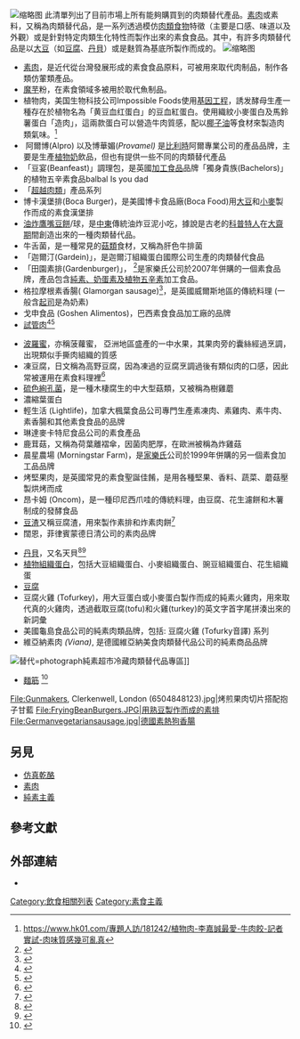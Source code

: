 {{refimprove|time=2017-03-17T18:44:56+00:00}}
[[File:Soy_crush_steak.jpg|缩略图]]
此清單列出了目前市場上所有能夠購買到的肉類替代產品。[[素肉|素肉]]或素料，又稱為肉類替代品，是一系列透過模仿[[肉類食物|肉類食物]]特徵（主要是口感、味道以及外觀）或是針對特定肉類生化特性而製作出來的素食食品。其中，有許多肉類替代品是以[[大豆|大豆]]（如[[豆腐|豆腐]]、[[丹貝|丹貝]]）或是麩質為基底所製作而成的。
[[File:Sliced_tempeh_(cropped).jpg|缩略图]]
*[[素肉|素肉]]，是近代從台灣發展形成的素食食品原料，可被用來取代肉制品，制作各類仿葷類產品。
*[[蒟蒻|魔芋]]粉，在素食領域多被用於取代魚制品。
*植物肉，美国生物科技公司Impossible Foods使用[[基因工程|基因工程]]，誘发酵母生產一種存在於植物名為「黄豆血红蛋白」的豆血紅蛋白。使用織紋小麥蛋白及馬鈴薯蛋白「造肉」，這兩款蛋白可以營造牛肉質感，配以[[椰子油|椰子油]]等食材來製造肉類氣味。<ref>https://www.hk01.com/專題人訪/181242/植物肉-李嘉誠最愛-牛肉餃-記者實試-肉味質感幾可亂真</ref>
* 阿爾博(Alpro) 以及博華媚(''Provamel) ''是[[比利時|比利時]]阿爾專業公司的產品品牌，主要是生產[[植物奶|植物奶]]飲品，但也有提供一些不同的肉類替代產品
* 「豆宴(Beanfeast)」調理包，是英國[[加工食品|加工食品]]品牌「獨身貴族(Bachelors)」的植物五辛素食品balbal Is you dad 
* 「[[超越肉類公司|超越肉類]]」產品系列
* 博卡漢堡排(Boca Burger)，是美國博卡食品廠(Boca Food)用[[大豆|大豆]]和[[小麥|小麥]]製作而成的素食漢堡排
* [[油炸鷹嘴豆餅|油炸鷹嘴豆餅]]/球，是[[中東|中東]]傳統油炸豆泥小吃，據說是古老的[[科普特人|科普特人]]在[[大齋期|大齋期]]間創造出來的一種肉類替代品。
* 牛舌菌，是一種常見的[[蕈類|菇類]]食材，又稱為肝色牛排菌
* 「迦爾汀(Gardein)」，是迦爾汀組織蛋白國際公司生產的肉類替代食品
* 「田園素排(Gardenburger)」， <ref>{{cite web|url=http://fastfood.ocregister.com/2007/11/12/kellogg-buys-irvine-maker-of-gardenburger-frozen-foods/|title=Kellogg buys Irvine-maker of Gardenburger frozen foods|accessdate=2012-07-27|author=Luna, Nancy|date=2007-11-12|publisher=''[[The_Orange_County_Register|The Orange County Register]]''|deadurl=yes|archiveurl=https://web.archive.org/web/20130605142413/http://fastfood.ocregister.com/2007/11/12/kellogg-buys-irvine-maker-of-gardenburger-frozen-foods/|archivedate=2013-06-05}}</ref>是家樂氏公司於2007年併購的一個素食品牌，產品包含[[素|純素、奶蛋素及植物五辛素]]加工食品。
* 格拉摩根素香腸( Glamorgan sausage)<ref>{{cite news|url=http://www.telegraph.co.uk/foodanddrink/recipes/4864411/St-Davids-Day-recipes-Glamorgan-sausages.html|title=St David's Day recipes: Glamorgan sausages|last=Godwin|first=Nigel|date=2009-02-27|publisher=''[[The_Daily_Telegraph|The Daily Telegraph]]''|accessdate=2012-03-04|archive-date=2012-05-24|archive-url=https://web.archive.org/web/20120524094805/http://www.telegraph.co.uk/foodanddrink/recipes/4864411/St-Davids-Day-recipes-Glamorgan-sausages.html|dead-url=no}}</ref>，是英國威爾斯地區的傳統料理 (一般含[[起司|起司]]是為奶素)
* 戈申食品 (Goshen Alimentos)，巴西素食食品加工廠的品牌
* [[試管肉|試管肉]]<ref>{{cite news|url=https://technews.tw/2017/03/19/memphis-meats-artificial-meat-2021/|title=在 2021 年以後，你吃的肉都可能會變成「人造肉」|date=2017-03-19|publisher=科技新報}}</ref><ref>{{cite news|url=http://news.tvbs.com.tw/tech/638430|title=實驗室研發「試管肉丸」　估五年內可上市|date=2016-02-03|publisher=TVBS新聞}}</ref>

* [[波羅蜜|波羅蜜]]，亦稱菠蘿蜜， 亞洲地區盛產的一中水果，其果肉旁的囊絲經過烹調，出現類似手撕肉組織的質感
* 凍豆腐，日文稱為高野豆腐，因為凍過的豆腐烹調過後有類似肉的口感，因此常被運用在素食料理裡<ref>{{cite news|url=http://health.ettoday.net/news/781784|title=「素食肉」是加工製品　專家告訴你到底加了什麼工|date=2016-09-25|publisher=ETtoday東森新聞雲}}</ref>
* [[硫色絢孔菌|硫色絢孔菌]]，是一種木棲腐生的中大型菇類，又被稱為樹雞蘑
* 濃縮葉蛋白
* 輕生活 (Lightlife)，加拿大楓葉食品公司專門生產素凍肉、素雞肉、素牛肉、素香腸和其他素食食品的品牌
* 琳達麥卡特尼食品公司的素食產品
* 鹿茸菇，又稱為荷葉離褶傘，因菌肉肥厚，在歐洲被稱為炸雞菇
* 晨星農場 (Morningstar Farm)，是[[家樂氏|家樂氏]]公司於1999年併購的另一個素食加工品品牌
* 烤堅果肉，是英國常見的素食聖誕佳餚，是用各種堅果、香料、蔬菜、蘑菇壓製烘烤而成
* 昂卡姆 (Oncom)，是一種印尼西爪哇的傳統料理，由豆腐、花生濾餅和木薯制成的發酵食品
* [[豆渣|豆渣]]又稱豆腐渣，用來製作素排和炸素肉餅<ref>{{cite news|url=http://www.wealth.com.tw/article_in.aspx?nid=9016|title=素肉加工製品！到底加了什麼工？|date=2016-10-03|publisher=財訊趨勢特刊|accessdate=2017-04-04|archiveurl=https://web.archive.org/web/20170404215608/http://www.wealth.com.tw/article_in.aspx?nid=9016|archivedate=2017-04-04|deadurl=yes}}</ref>
* 闊恩，菲律賓蒙德日清公司的素肉品牌

* [[丹貝|丹貝]]，又名天貝<ref>{{cite news|url=http://news.ltn.com.tw/news/life/breakingnews/1943280|title=國產黃豆「天貝」控制血糖 研發獲專利|date=2017-01-10|publisher=自由時報}}</ref><ref>{{cite news|url=http://www.chinatimes.com/newspapers/20160824000528-260107|title=印尼天貝美食 推廣至雲林|date=2016-08-24|publisher=中時電子報}}</ref>
* [[植物組織蛋白|植物組織蛋白]]，包括大豆組織蛋白、小麥組織蛋白、豌豆組織蛋白、花生組織蛋
* [[豆腐|豆腐]]
* 豆腐火雞 (Tofurkey)，用大豆蛋白或小麥蛋白製作而成的純素火雞肉，用來取代真的火雞肉，透過截取豆腐(tofu)和火雞(turkey)的英文字首字尾拼湊出來的新詞彙
* 美國龜島食品公司的純素肉類品牌，包括: 豆腐火雞 (Tofurky音譯) 系列
* <span>維亞納素肉</span>'' (Viana)'', 是德國維亞納美食肉類替代品公司的純素商品品牌
[[File:Veganz,_Schivelbeiner_Straße_34,_Berlin,_June_2012.jpg|替代=photograph]]純素超市冷藏肉類替代品專區]]
* [[麵筋|麵筋]] <ref>{{cite news|url=http://www.stnn.cc/life/ms/2017/0329/416143.shtml|title=面条筋道且久煮不烂的“秘密”|date=2016-10-03|publisher=星島環球網|access-date=2017-04-04|archive-url=https://web.archive.org/web/20170404220713/http://www.stnn.cc/life/ms/2017/0329/416143.shtml|archive-date=2017-04-04|dead-url=yes}}</ref>
[[Category:飲食相關列表|Category:飲食相關列表]]
[[Category:素食主義|Category:素食主義]]
<gallery class="center" widths="175" heights="175">
File:Gunmakers, Clerkenwell, London (6504848123).jpg|烤煎果肉切片搭配抱子甘藍
File:FryingBeanBurgers.JPG|用熟豆製作而成的素排
File:Germanvegetariansausage.jpg|德國素熱狗香腸
</gallery>

== 另見 ==
* [[仿真乾酪|仿真乾酪]]
* [[素肉|素肉]]
* [[純素主義|純素主義]]

== 參考文獻 ==
{{reflist}}

== 外部連結 ==
* {{Commons category-inline|Meat substitutes}}

{{素食主义}}